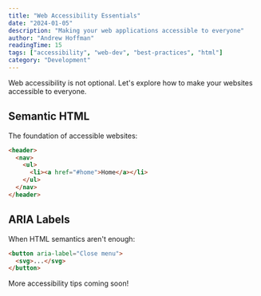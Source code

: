 ```yaml
---
title: "Web Accessibility Essentials"
date: "2024-01-05"
description: "Making your web applications accessible to everyone"
author: "Andrew Hoffman"
readingTime: 15
tags: ["accessibility", "web-dev", "best-practices", "html"]
category: "Development"
---
```


Web accessibility is not optional. Let's explore how to make your websites accessible to everyone.

## Semantic HTML

The foundation of accessible websites:

```html
<header>
  <nav>
    <ul>
      <li><a href="#home">Home</a></li>
    </ul>
  </nav>
</header>
```

## ARIA Labels

When HTML semantics aren't enough:

```html
<button aria-label="Close menu">
  <svg>...</svg>
</button>
```

More accessibility tips coming soon!
